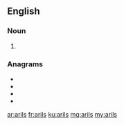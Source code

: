 ==English==

===Noun===
{{head|en|noun plural form}}

# {{plural of|aril|lang=en}}

===Anagrams===
* {{l|en|lairs}}
* {{l|en|liars}}
* {{l|en|rails}}
* {{l|en|rials}}

[[ar:arils]]
[[fr:arils]]
[[ku:arils]]
[[mg:arils]]
[[my:arils]]